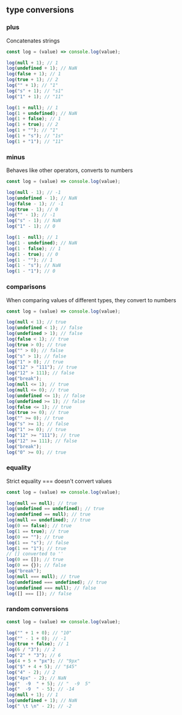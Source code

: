 
## type conversions

### plus

Concatenates strings

```js
const log = (value) => console.log(value);

log(null + 1); // 1
log(undefined + 1); // NaN
log(false + 1); // 1
log(true + 1); // 2
log("" + 1); // "1"
log("s" + 1); // "s1"
log("1" + 1); // "11"

log(1 + null); // 1
log(1 + undefined); // NaN
log(1 + false); // 1
log(1 + true); // 2
log(1 + ""); // "1"
log(1 + "s"); // "1s"
log(1 + "1"); // "11"
```

### minus

Behaves like other operators, converts to numbers

```js
const log = (value) => console.log(value);

log(null - 1); // -1
log(undefined - 1); // NaN
log(false - 1); // -1
log(true - 1); // 0
log("" - 1); // -1
log("s" - 1); // NaN
log("1" - 1); // 0

log(1 - null); // 1
log(1 - undefined); // NaN
log(1 - false); // 1
log(1 - true); // 0
log(1 - ""); // 1
log(1 - "s"); // NaN
log(1 - "1"); // 0
```

### comparisons

When comparing values of different types,
they convert to numbers

```js
const log = (value) => console.log(value);

log(null < 1); // true
log(undefined < 1); // false
log(undefined > 1); // false
log(false < 1); // true
log(true > 0); // true
log("" > 0); // false
log("s" > 1); // false
log("1" > 0); // true
log("12" > "111"); // true
log("12" > 111); // false
log("break");
log(null <= 1); // true
log(null <= 0); // true
log(undefined <= 1); // false
log(undefined >= 1); // false
log(false <= 1); // true
log(true >= 0); // true
log("" >= 0); // true
log("s" >= 1); // false
log("1" >= 0); // true
log("12" >= "111"); // true
log("12" >= 111); // false
log("break");
log("0" >= 0); // true
```

### equality

Strict equality === doesn't convert values

```js
const log = (value) => console.log(value);

log(null == null); // true
log(undefined == undefined); // true
log(undefined == null); // true
log(null == undefined); // true
log(0 == false); // true
log(1 == true); // true
log(0 == ""); // true
log(1 == "s"); // false
log(1 == "1"); // true
// [] converted to ''
log(0 == []); // true
log(0 == {}); // false
log("break");
log(null === null); // true
log(undefined === undefined); // true
log(undefined === null); // false
log([] === []); // false
```

### random conversions

```js
const log = (value) => console.log(value);

log("" + 1 + 0); // "10"
log("" - 1 + 0); // -1
log(true + false); // 1
log(6 / "3"); // 2
log("2" * "3"); // 6
log(4 + 5 + "px"); // "9px"
log("$" + 4 + 5); // "$45"
log("4" - 2); // 2
log("4px" - 2); // NaN
log("  -9  " + 5); // "  -9  5"
log("  -9  " - 5); // -14
log(null + 1); // 1
log(undefined + 1); // NaN
log(" \t \n" - 2); // -2
```
